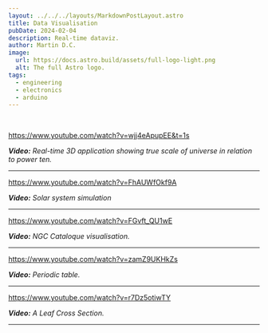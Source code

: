 ```yaml
---
layout: ../../../layouts/MarkdownPostLayout.astro
title: Data Visualisation
pubDate: 2024-02-04
description: Real-time dataviz.
author: Martin D.C.
image:
  url: https://docs.astro.build/assets/full-logo-light.png
  alt: The full Astro logo.
tags:
  - engineering
  - electronics
  - arduino
---
```


<br/>

https://www.youtube.com/watch?v=wjj4eApupEE&t=1s

***Video:** Real-time 3D application showing true scale of universe in relation to power ten.*


---


https://www.youtube.com/watch?v=FhAUWfOkf9A

***Video:** Solar system simulation*


---


https://www.youtube.com/watch?v=FGvft_QU1wE

***Video:** NGC Cataloque visualisation.*


---


https://www.youtube.com/watch?v=zamZ9UKHkZs

***Video:** Periodic table.*


---


https://www.youtube.com/watch?v=r7Dz5otiwTY

***Video:** A Leaf Cross Section.*


---


